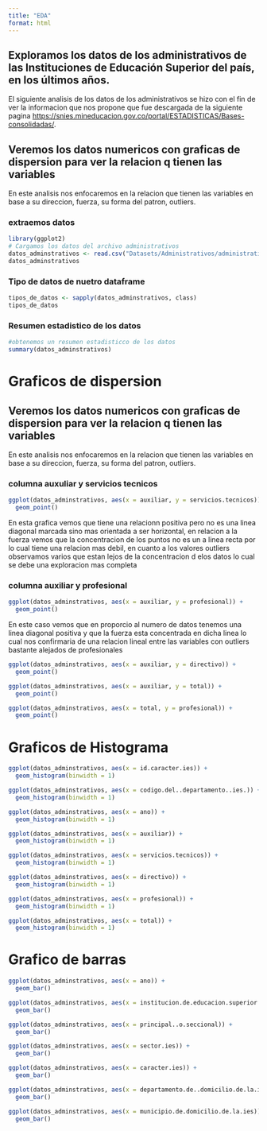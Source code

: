 ```yaml
---
title: "EDA"
format: html
---
```


## Exploramos los datos de los administrativos de las Instituciones de Educación Superior del país, en los últimos años.

El siguiente analisis de los datos de los administrativos se hizo con el fin de ver la informacion que nos propone que fue descargada de la siguiente pagina <https://snies.mineducacion.gov.co/portal/ESTADISTICAS/Bases-consolidadas/>.

## Veremos los datos numericos con graficas de **dispersion** para ver la relacion q tienen las variables

En este analisis nos enfocaremos en la relacion que tienen las variables en base a su direccion, fuerza, su forma del patron, outliers.

### extraemos datos

```r

library(ggplot2)
# Cargamos los datos del archivo administrativos
datos_adminstrativos <- read.csv("Datasets/Administrativos/administrativos2014-2021.csv")
datos_adminstrativos
```

### Tipo de datos de nuetro dataframe

```r
tipos_de_datos <- sapply(datos_adminstrativos, class)
tipos_de_datos

```

### Resumen estadistico de los datos

```r
#obtenemos un resumen estadisticco de los datos
summary(datos_adminstrativos)

```

# Graficos de dispersion 

## Veremos los datos numericos con graficas de **dispersion** para ver la relacion q tienen las variables

En este analisis nos enfocaremos en la relacion que tienen las variables en base a su direccion, fuerza, su forma del patron, outliers.

### columna auxuliar y servicios tecnicos

```r
ggplot(datos_adminstrativos, aes(x = auxiliar, y = servicios.tecnicos)) +
  geom_point()
```
En esta grafica vemos que tiene una relacionn positiva pero no es una linea diagonal marcada sino mas orientada a ser horizontal, en relacion a la fuerza vemos que la concentracion de los puntos no es un a linea recta por lo cual tiene una relacion mas debil, en cuanto a los valores outliers observamos varios que estan lejos de la concentracion d elos datos lo cual se debe una exploracion mas completa

### columna auxiliar y profesional

```r
ggplot(datos_adminstrativos, aes(x = auxiliar, y = profesional)) +
  geom_point()

```
En este caso vemos que en proporcio al numero de datos tenemos una linea diagonal positiva y que la fuerza esta concentrada en dicha linea lo cual nos confirmaria de una relacion lineal entre las variables con outliers bastante alejados de profesionales

```r
ggplot(datos_adminstrativos, aes(x = auxiliar, y = directivo)) +
  geom_point()

```


```r
ggplot(datos_adminstrativos, aes(x = auxiliar, y = total)) +
  geom_point()

```

```r
ggplot(datos_adminstrativos, aes(x = total, y = profesional)) +
  geom_point()

```
# Graficos de Histograma
```r
ggplot(datos_adminstrativos, aes(x = id.caracter.ies)) +
  geom_histogram(binwidth = 1)

```

```r
ggplot(datos_adminstrativos, aes(x = codigo.del..departamento..ies.)) +
  geom_histogram(binwidth = 1)

```

```r
ggplot(datos_adminstrativos, aes(x = ano)) +
  geom_histogram(binwidth = 1)

```

```r
ggplot(datos_adminstrativos, aes(x = auxiliar)) +
  geom_histogram(binwidth = 1)
```

```r
ggplot(datos_adminstrativos, aes(x = servicios.tecnicos)) +
  geom_histogram(binwidth = 1)

```

```r
ggplot(datos_adminstrativos, aes(x = directivo)) +
  geom_histogram(binwidth = 1)

```

```r
ggplot(datos_adminstrativos, aes(x = profesional)) +
  geom_histogram(binwidth = 1)

```

```r
ggplot(datos_adminstrativos, aes(x = total)) +
  geom_histogram(binwidth = 1)

```
# Grafico de barras

```r
ggplot(datos_adminstrativos, aes(x = ano)) +
  geom_bar()

```


```r
ggplot(datos_adminstrativos, aes(x = institucion.de.educacion.superior..ies.)) +
  geom_bar()

```


```r
ggplot(datos_adminstrativos, aes(x = principal..o.seccional)) +
  geom_bar()

```


```r
ggplot(datos_adminstrativos, aes(x = sector.ies)) +
  geom_bar()

```


```r
ggplot(datos_adminstrativos, aes(x = caracter.ies)) +
  geom_bar()

```

```r
ggplot(datos_adminstrativos, aes(x = departamento.de..domicilio.de.la.ies)) +
  geom_bar()

```


```r
ggplot(datos_adminstrativos, aes(x = municipio.de.domicilio.de.la.ies)) +
  geom_bar()

```

